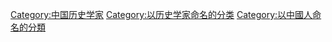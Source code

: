 {{Wikipedia_category|hidden=yes|container=yes}}
{{Eponymous_category}}

[[Category:中国历史学家|Category:中国历史学家]]
[[Category:以历史学家命名的分类|Category:以历史学家命名的分类]]
[[Category:以中國人命名的分類|Category:以中國人命名的分類]]